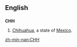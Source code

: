 ==English==

==={{abbreviation-old|en}}===
'''CHH'''
# [[Chihuahua]], a state of [[Mexico]].

[[zh-min-nan:CHH]]